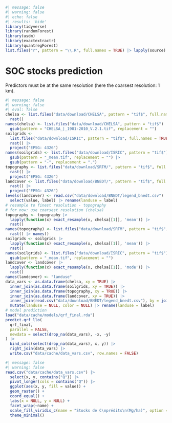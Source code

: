 ```r
#| message: false
#| warning: false
#| echo: false
#| results: 'hide'
library(tidyverse)
library(randomForest)
library(usdm)
library(exactextractr)
library(quantregForest)
list.files("r", pattern = "\\.R", full.names = TRUE) |> lapply(source)
```

# SOC stocks prediction {.unnumbered}

Predictors must be at the same resolution (here the coarsest resolution: 1 km).

```r
#| message: false
#| warning: false
#| eval: false
chelsa <- list.files("data/download/CHELSA", pattern = "tif$", full.names = TRUE) |> 
  rast()
names(chelsa) <- list.files("data/download/CHELSA", pattern = "tif$") |> 
  gsub(pattern = "CHELSA_|_1981-2010_V.2.1.tif", replacement = "")
soilgrids <- 
  list.files("data/download/ISRIC", pattern = "tif$", full.names = TRUE) |> 
  rast() |> 
  project("EPSG: 4326")
names(soilgrids) <- list.files("data/download/ISRIC", pattern = "tif$") |> 
  gsub(pattern = "_mean.tif", replacement = "") |> 
  gsub(pattern = "-", replacement = ".")
topography <- list.files("data/download/SRTM/", pattern = "tif$", full.names = TRUE) |> 
  rast() |>
  project("EPSG: 4326")
landcover <- list.files("data/download/BNEDT/", pattern = "tif$", full.names = TRUE) |> 
  rast() |> 
  project("EPSG: 4326")
levels(landcover) <- read.csv("data/download/BNEDT/legend_bnedt.csv") |> 
  select(value, label) |> rename(landuse = label)
# resample to finest resolution - topography
# for now: use coarsest resolution (chelsa)
topography <- topography |> 
  lapply(function(x) exact_resample(x, chelsa[[1]], 'mean')) |> 
  rast()
names(topography) <- list.files("data/download/SRTM", pattern = "tif$", full.names = TRUE) |> 
  rast() |> names()
soilgrids <- soilgrids |> 
  lapply(function(x) exact_resample(x, chelsa[[1]], 'mean')) |> 
  rast()
names(soilgrids) <- list.files("data/download/ISRIC", pattern = "tif$") |> 
  gsub(pattern = "_mean.tif", replacement = "")
landcover <- landcover |> 
  lapply(function(x) exact_resample(x, chelsa[[1]], 'mode')) |> 
  rast()
names(landcover) <- "landuse"
data_vars <- as.data.frame(chelsa, xy = TRUE) |> 
  inner_join(as.data.frame(soilgrids, xy = TRUE)) |> 
  inner_join(as.data.frame(topography, xy = TRUE)) |> 
  inner_join(as.data.frame(landcover, xy = TRUE)) |> 
  inner_join(read.csv("data/download/BNEDT/legend_bnedt.csv"), by = join_by(landuse == value)) |> 
  mutate(landuse = NULL, color = NULL) |> rename(landuse = label) 
# model prediction
load("data/cache/models/qrf_final.rda")
predict.qrf_llo(
  qrf_final,
  parallel = FALSE,
  newdata = select(drop_na(data_vars), -x, -y)
) |> 
  bind_cols(select(drop_na(data_vars), x, y)) |> 
  right_join(data_vars) |>
  write.csv("data/cache/data_vars.csv", row.names = FALSE)
```

```r
#| message: false
#| warning: false
read.csv("data/cache/data_vars.csv") |>
  select(x, y, contains("Q")) |> 
  pivot_longer(cols = contains("Q")) |> 
  ggplot(aes(x, y, fill = value)) +
  geom_raster() +
  coord_equal() +
  labs(x = NULL, y = NULL) +
  facet_wrap(~name) + 
  scale_fill_viridis_c(name = "Stocks de C\nprédits\n(Mg/ha)", option = "D") +
  theme_minimal()
```
